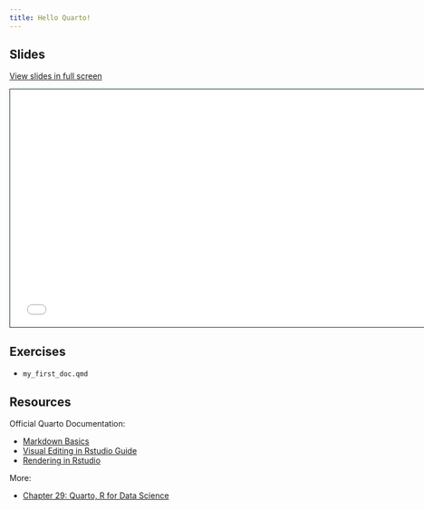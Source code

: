 ```yaml
---
title: Hello Quarto!
---
```


## Slides

[View slides in full screen](slides.html)

```{=html}
<iframe class="slide-deck" src="slides.html" height="420" width="747" style="border: 1px solid #123233;"></iframe>
```

## Exercises

- `my_first_doc.qmd`

## Resources

Official Quarto Documentation:

- [Markdown Basics](https://quarto.org/docs/authoring/markdown-basics.html)
- [Visual Editing in Rstudio Guide](https://quarto.org/docs/visual-editor/)
- [Rendering in Rstudio](https://quarto.org/docs/tools/rstudio.html#render-and-preview)

More:

- [Chapter 29: Quarto, R for Data Science](https://r4ds.hadley.nz/quarto.html)
